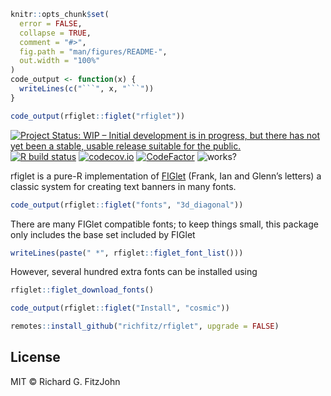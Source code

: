 <!-- README.md is generated from README.Rmd. Please edit that file -->

```r
knitr::opts_chunk$set(
  error = FALSE,
  collapse = TRUE,
  comment = "#>",
  fig.path = "man/figures/README-",
  out.width = "100%"
)
code_output <- function(x) {
  writeLines(c("```", x, "```"))
}
```

```r
code_output(rfiglet::figlet("rfiglet"))
```

<!-- badges: start -->
[![Project Status: WIP – Initial development is in progress, but there has not yet been a stable, usable release suitable for the public.](https://www.repostatus.org/badges/latest/wip.svg)](https://www.repostatus.org/#wip)
[![R build status](https://github.com/richfitz/rfiglet/workflows/R-CMD-check/badge.svg)](https://github.com/richfitz/rfiglet/actions)
[![codecov.io](https://codecov.io/github/richfitz/rfiglet/coverage.svg?branch=master)](https://codecov.io/github/richfitz/rfiglet?branch=master)
[![CodeFactor](https://www.codefactor.io/repository/github/richftz/rfiglet/badge)](https://www.codefactor.io/repository/github/richftz/rfiglet)
![works?](https://img.shields.io/badge/works-on%20my%20machine-pink)
<!-- badges: end -->


rfiglet is a pure-R implementation of [FIGlet](https://en.wikipedia.org/wiki/FIGlet) (Frank, Ian and Glenn's letters) a classic system for creating text banners in many fonts.

```r
code_output(rfiglet::figlet("fonts", "3d_diagonal"))
```

There are many FIGlet compatible fonts; to keep things small, this package only includes the base set included by FIGlet

```r
writeLines(paste(" *", rfiglet::figlet_font_list()))
```

However, several hundred extra fonts can be installed using

```r
rfiglet::figlet_download_fonts()
```

```r
code_output(rfiglet::figlet("Install", "cosmic"))
```

```r
remotes::install_github("richfitz/rfiglet", upgrade = FALSE)
```

## License

MIT © Richard G. FitzJohn
